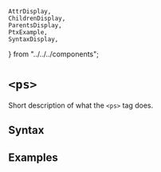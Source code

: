     AttrDisplay,
    ChildrenDisplay,
    ParentsDisplay,
    PtxExample,
    SyntaxDisplay,
} from "../../../components";

# `<ps>`

Short description of what the `<ps>` tag does.

## Syntax

<SyntaxDisplay name="ps" />

## Examples

    